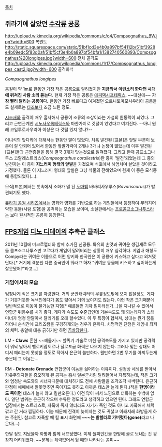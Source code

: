 [[목차]]
== 쥐라기에 살았던 [[수각류]] [[공룡]] ==
http://upload.wikimedia.org/wikipedia/commons/c/c4/Compsognathus_BW.jpg?width=600
복원도
http://static.squarespace.com/static/51bf1cd3e4b0a897bf54112b/51bf3928e4b09edc5f83d0af/51bf5cf3e4b0a897bf54bfa1/1382740560893/Compsognathus%20longipes.jpg?width=600
전체 골격도
http://upload.wikimedia.org/wikipedia/commons/1/17/Compsognathus_longipes_cast2.jpg?width=600
골격화석

''Compsognathus longipes''

몸길이 약 1m로 한동안 가장 작은 공룡으로 알려졌지만 '''지금와서 이런소리 한다면 시대에 뒤쳐진 사람 소리 듣는다.''' 현재 가장 작은 공룡은 [[에피덱시프테릭스]].
~~대신에~~ '''가장 빨리 달리는 공룡이다.''' 한동안 가장 빠르다고 여겨졌던 오르니토미모사우리아 공룡들도 실제로는 [[타조]]보다 조금 느린 정도.

[[시조새]]와 골격이 매우 흡사해서 공룡이 조류의 조상이라는 가설의 원동력이 되었다. 그리고 근연관계인 [[시노사우롭테릭스]]와 마찬가지로 깃털이 있었다고 여겨진다. --아니 원래 코일루로사우리아 이상은 다 깃털 있지 않나?--

이녀석의 앞다리에 대해서는 한동안 말이 많았다. 처음 발견된 [표본]은 앞발 부분이 보존이 잘 안되어 있어서 한동안 앞발가락이 2개냐 3개냐 논쟁이 많았는데 이후 발견된 [표본]들과 근연종들을 통해 결국 3개가 맞는것으로 밝혀졌다. 그리고 한때 콤프소그나투스 코랄레스트리스(''Compsognathus corallestris'')란 종이 '발견'되었는데 그 종의 발견자는 이 종이 '''지느러미 형태의 앞발'''을 가졌으며 석호에서 헤엄치며 살았을 것이라고 가정했다. 물론 이 지느러미 형태의 앞발은 그냥 식물의 잔해였으며 현재 이 종은 모식종에 통합되었다(...).

모식[표본]에서는 뱃속에서 소화가 덜 된 [[도마뱀]] 바바리사우루스(''Bavarisaurus'')가 발견되기도 했다.

[[쥬라기 공원 시리즈]]에서는 영화와 영화를 기반으로 하는 게임들에서 등장하여 무리지어 약한 동물(사람 포함)을 공격하는 모습을 보이며, 소설판에서는 [[프로콤프소그나투스]]라는 보다 원시적인 공룡이 등장한다.

== [[FPS]]게임 [[디노 디데이]]의 추축군 클래스 ==
2011년 10월에 미크로랩터와 함께 추가된 신공룡. 특유의 손맛과 귀여운 생김새로 모두들 콤프소그나투스만 고르다가 게임이 말려버리는 상황이 매우 심각하다. 게임내 애칭도 Compy라는 귀여운 이름으로 어떤 양키와 한국인은 이 공룡에 키스하고 싶다고 외쳐댔단다.[* 거기에 격분한 다른 중국인이 뭐라고 하자 "귀여운 동물에 키스하고 싶어하는게 잘못됐어?"라고...]

=== 게임에서의 모습 ===
엄청나게 작은 크기를 자랑한다. 거의 군인캐릭터의 무릎정도밖에 오지 않을정도.  게다가 거뭇거뭇한 녹색인데다가 몸도 얇아서 거의 보이지도 않는다.  이런 작은 크기때문에 일반적으로 이동이 불가능한 지형[* 예를들면 기차 밑이라든가...]을 지나갈 수 있어서 연합군 뒤통수를 치기 좋다.
게다가 속도도 수준급인데 기본속도도 꽤 되는데다가 스태미너가 엄청 안달아서 달리기를 오래 할수있다. 이 두 특징이 합쳐져, 상대는 뭔가 꿈틀하더니 순식간에 프리즈캠을 구경하게되는 경우가 흔하다.
치명적인 단점은 게임내 최저의 체력. 총알에 대충 긁히기만 하면 [[끔살]]당한다.

LM - '''Claws'''
흔한 ~~깨물기~~ 할퀴기 기술로 미친 공격속도를 가지고 있지만 공격력이 워낙 낮아서 벨로키랍토르나 딜로포급 화력은 나오지 않는다.  그러나 맞는 상대도 어디서 때리는지 못찾을 정도로 작아서 은근히 쓸만하다. 웬만하면 2번 무기를 아껴두는게 좋은데 그 이유는...

RM - '''Detonate Grenade'''
연합군이 이놈을 싫어하는 이유이다. 설정상 세뇌를 받아서 자유주의자들을 증오하게 된 콤피는 흡사 일본군처럼 달려들어서 자폭하는데, 작은 크기와 엄청난 속도와의 시너지때문에 대처하기도 전에 사람들을 조각조각 내버린다. 은근히 판정이 애매해서 잘못맞추면 죽이지도 못하고 아까운 데스만 늘게 된다.(적을 '''한명이라도 죽이면''' 데스가 늘지 않고 킬만오른다.) 이건 많이 써서 느낌으로 터득하는 수밖에 없다. 일단 범위는 은근히 작으며 수류탄 정도라고 생각하고 있으면 된다.
그래도 연합군 입장에서는 스트레스로, 자폭에 죽지 않더라도 자기가 죽인 것도 아니고 자폭해서 체력 깎고 간 거라 찝찝하다. 이놈 때문에 진격이 늦어지는 것도 귀찮고 이래저래 화방들게 하는 주원인.
참고로 자폭할 때 킬 표시 화면에 '''~~~는 발할라로 가버렸다(gone)'''라고 나온다(...)

한달 정도 지났을까 화방과 함께 너프당했다. 이제 풀피인간을 한방에 골로 보내는 건 굉장히 어려워졌다. ~~문제는 체력없어서 튈 때만 나타나는 콤피~~
